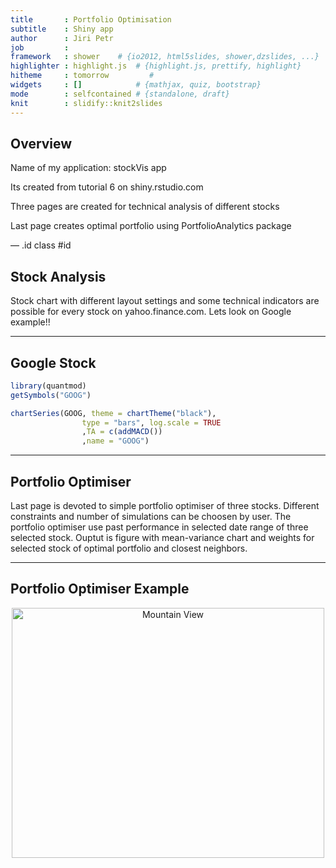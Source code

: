 ```yaml
---
title       : Portfolio Optimisation
subtitle    : Shiny app
author      : Jiri Petr
job         : 
framework   : shower    # {io2012, html5slides, shower,dzslides, ...}
highlighter : highlight.js  # {highlight.js, prettify, highlight}
hitheme     : tomorrow         # 
widgets     : []            # {mathjax, quiz, bootstrap}
mode        : selfcontained # {standalone, draft}
knit        : slidify::knit2slides
---
```


## Overview

Name of my application: stockVis app

Its created from tutorial 6 on shiny.rstudio.com

Three pages are created for technical analysis of different stocks

Last page creates optimal portfolio using PortfolioAnalytics package

--- .id class #id

## Stock Analysis

Stock chart with different layout settings and some technical indicators are possible for every stock on yahoo.finance.com. Lets look on Google example!!

--- 

## Google Stock

```r
library(quantmod)
getSymbols("GOOG")

chartSeries(GOOG, theme = chartTheme("black"), 
                type = "bars", log.scale = TRUE
                ,TA = c(addMACD())
                ,name = "GOOG")

```

--- 

## Portfolio Optimiser

Last page is devoted to simple portfolio optimiser of three stocks. Different constraints and number of simulations can be choosen by user. The portfolio optimiser use past performance in selected date range of three selected stock. Ouptut is figure with mean-variance chart and weights for selected stock of optimal portfolio and closest neighbors.

---

## Portfolio Optimiser Example

<center>
<img src="fig1.png" alt="Mountain View" style="width:500px;height:400px;">
<center>






